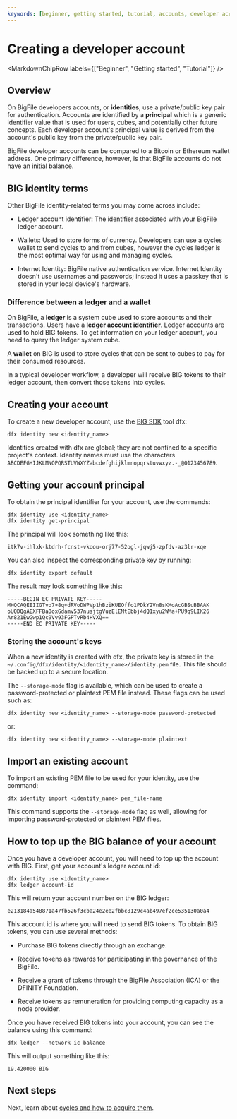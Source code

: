 ```yaml
---
keywords: [beginner, getting started, tutorial, accounts, developer account]
---
```



# Creating a developer account

<MarkdownChipRow labels={["Beginner", "Getting started", "Tutorial"]} />

## Overview

On BigFile developers accounts, or **identities**, use a private/public key pair for authentication. Accounts are identified by a **principal** which is a generic identifier value that is used for users, <GlossaryTooltip>cubes</GlossaryTooltip>, and potentially other future concepts. Each developer account's principal value is derived from the account's public key from the private/public key pair.

BigFile developer accounts can be compared to a Bitcoin or Ethereum wallet address. One primary difference, however, is that BigFile accounts do not have an initial balance.

## BIG identity terms

Other BigFile identity-related terms you may come across include:

- Ledger account identifier: The identifier associated with your BigFile ledger account.

- Wallets: Used to store forms of currency. Developers can use a cycles wallet to send <GlossaryTooltip>cycles</GlossaryTooltip> to and from cubes, however the cycles ledger is the most optimal way for using and managing cycles.

- Internet Identity: BigFile native authentication service. Internet Identity doesn't use usernames and passwords; instead it uses a passkey that is stored in your local device's hardware.

### Difference between a ledger and a wallet

On BigFile, a **ledger** is a system cube used to store accounts and their transactions. Users have a **ledger account identifier**. Ledger accounts are used to hold BIG tokens. To get information on your ledger account, you need to query the ledger system cube.

A **wallet** on BIG is used to store <GlossaryTooltip>cycles</GlossaryTooltip> that can be sent to <GlossaryTooltip>cubes</GlossaryTooltip> to pay for their consumed resources.

In a typical developer workflow, a developer will receive BIG tokens to their ledger account, then convert those tokens into cycles.

## Creating your account

To create a new developer account, use the [BIG SDK](/docs/current/developer-docs/getting-started/install/) tool dfx:

```
dfx identity new <identity_name>
```

Identities created with dfx are global; they are not confined to a specific project's context. Identity names must use the characters `ABCDEFGHIJKLMNOPQRSTUVWXYZabcdefghijklmnopqrstuvwxyz.-_@0123456789`.

## Getting your account principal

To obtain the principal identifier for your account, use the commands:

```
dfx identity use <identity_name>
dfx identity get-principal
```

The principal will look something like this:

```
itk7v-ihlxk-ktdrh-fcnst-vkoou-orj77-52ogl-jqwj5-zpfdv-az3lr-xqe
```

You can also inspect the corresponding private key by running:

```
dfx identity export default
```

The result may look something like this:

```
-----BEGIN EC PRIVATE KEY-----
MHQCAQEEIIGTvo7+8q+dRVoDWPVp1hBziKUEOffo1PDkY2Vn8sKMoAcGBSuBBAAK
oUQDQgAEXFFBa0oxGdamv537nusjtgVuzElEMtEbbj4dQ1xyu2WMa+PU9q9LIK26
Ar821EwGwp1Qc9Vv93FGPTvRb4HVXQ==
-----END EC PRIVATE KEY-----
```


### Storing the account's keys

When a new identity is created with dfx, the private key is stored in the `~/.config/dfx/identity/<identity_name>/identity.pem` file. This file should be backed up to a secure location.

The `--storage-mode` flag is available, which can be used to create a password-protected or plaintext PEM file instead. These flags can be used such as:

```
dfx identity new <identity_name> --storage-mode password-protected
```

or:

```
dfx identity new <identity_name> --storage-mode plaintext
```

## Import an existing account

To import an existing PEM file to be used for your identity, use the command:

```
dfx identity import <identity_name> pem_file-name
```

This command supports the `--storage-mode` flag as well, allowing for importing password-protected or plaintext PEM files.

## How to top up the BIG balance of your account

Once you have a developer account, you will need to top up the account with BIG. First, get your account's ledger account id:

```
dfx identity use <identity_name>
dfx ledger account-id
```

This will return your account number on the BIG ledger:

```
e213184a548871a47fb526f3cba24e2ee2fbbc8129c4ab497ef2ce535130a0a4
```

This account id is where you will need to send BIG tokens. To obtain BIG tokens, you can use several methods:

- Purchase BIG tokens directly through an exchange.

- Receive tokens as rewards for participating in the governance of the BigFile.

- Receive a grant of tokens through the BigFile Association (ICA) or the DFINITY Foundation.

- Receive tokens as remuneration for providing computing capacity as a node provider.


Once you have received BIG tokens into your account, you can see the balance using this command:

```
dfx ledger --network ic balance
```

This will output something like this:

```
19.420000 BIG
```

## Next steps

Next, learn about [cycles and how to acquire them](/docs/current/developer-docs/getting-started/cycles/cycles-faucet).